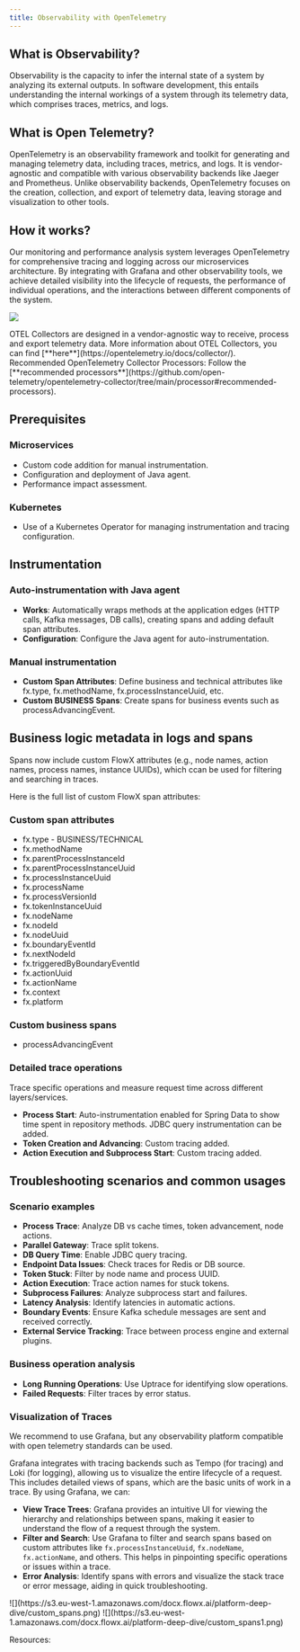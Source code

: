 ```yaml
---
title: Observability with OpenTelemetry
---
```



## What is Observability?

Observability is the capacity to infer the internal state of a system by analyzing its external outputs. In software development, this entails understanding the internal workings of a system through its telemetry data, which comprises traces, metrics, and logs.

## What is Open Telemetry?

OpenTelemetry is an observability framework and toolkit for generating and managing telemetry data, including traces, metrics, and logs. It is vendor-agnostic and compatible with various observability backends like Jaeger and Prometheus. Unlike observability backends, OpenTelemetry focuses on the creation, collection, and export of telemetry data, leaving storage and visualization to other tools.


## How it works?

Our monitoring and performance analysis system leverages OpenTelemetry for comprehensive tracing and logging across our microservices architecture. By integrating with Grafana and other observability tools, we achieve detailed visibility into the lifecycle of requests, the performance of individual operations, and the interactions between different components of the system.

![](https://s3.eu-west-1.amazonaws.com/docx.flowx.ai/platform-deep-dive/otel_hla.drawio.png)

<Info>
OTEL Collectors are designed in a vendor-agnostic way to receive, process and export telemetry data. More information about OTEL Collectors, you can find [**here**](https://opentelemetry.io/docs/collector/).
</Info>

<Tip>
Recommended OpenTelemetry Collector Processors: Follow the [**recommended processors**](https://github.com/open-telemetry/opentelemetry-collector/tree/main/processor#recommended-processors).
</Tip>

## Prerequisites

### Microservices

- Custom code addition for manual instrumentation.
- Configuration and deployment of Java agent.
- Performance impact assessment.

### Kubernetes

- Use of a Kubernetes Operator for managing instrumentation and tracing configuration.

## Instrumentation

### Auto-instrumentation with Java agent

* **Works**: Automatically wraps methods at the application edges (HTTP calls, Kafka messages, DB calls), creating spans and adding default span attributes.
* **Configuration**: Configure the Java agent for auto-instrumentation.

### Manual instrumentation 

* **Custom Span Attributes**: Define business and technical attributes like fx.type, fx.methodName, fx.processInstanceUuid, etc.
* **Custom BUSINESS Spans**: Create spans for business events such as processAdvancingEvent.

## Business logic metadata in logs and spans

Spans now include custom FlowX attributes (e.g., node names, action names, process names, instance UUIDs), which ccan be used for filtering and searching in traces.

Here is the full list of custom FlowX span attributes:

### Custom span attributes

- fx.type - BUSINESS/TECHNICAL
- fx.methodName
- fx.parentProcessInstanceId
- fx.parentProcessInstanceUuid
- fx.processInstanceUuid
- fx.processName
- fx.processVersionId
- fx.tokenInstanceUuid
- fx.nodeName
- fx.nodeId
- fx.nodeUuid
- fx.boundaryEventId
- fx.nextNodeId
- fx.triggeredByBoundaryEventId
- fx.actionUuid
- fx.actionName
- fx.context
- fx.platform

### Custom business spans

- processAdvancingEvent

### Detailed trace operations

Trace specific operations and measure request time across different layers/services.

* **Process Start**: Auto-instrumentation enabled for Spring Data to show time spent in repository methods. JDBC query instrumentation can be added.
* **Token Creation and Advancing**: Custom tracing added.
* **Action Execution and Subprocess Start**: Custom tracing added.

## Troubleshooting scenarios and common usages

### Scenario examples

- **Process Trace**: Analyze DB vs cache times, token advancement, node actions.
- **Parallel Gateway**: Trace split tokens.
- **DB Query Time**: Enable JDBC query tracing.
- **Endpoint Data Issues**: Check traces for Redis or DB source.
- **Token Stuck**: Filter by node name and process UUID.
- **Action Execution**: Trace action names for stuck tokens.
- **Subprocess Failures**: Analyze subprocess start and failures.
- **Latency Analysis**: Identify latencies in automatic actions.
- **Boundary Events**: Ensure Kafka schedule messages are sent and received correctly.
- **External Service Tracking**: Trace between process engine and external plugins.

### Business operation analysis

- **Long Running Operations**: Use Uptrace for identifying slow operations.
- **Failed Requests**: Filter traces by error status.


### Visualization of Traces

<Tip>
We recommend to use Grafana, but any observability platform compatible with open telemetry standards can be used.
</Tip>

Grafana integrates with tracing backends such as Tempo (for tracing) and Loki (for logging), allowing us to visualize the entire lifecycle of a request. This includes detailed views of spans, which are the basic units of work in a trace. By using Grafana, we can:

* **View Trace Trees**: Grafana provides an intuitive UI for viewing the hierarchy and relationships between spans, making it easier to understand the flow of a request through the system.
* **Filter and Search**: Use Grafana to filter and search spans based on custom attributes like `fx.processInstanceUuid`, `fx.nodeName`, `fx.actionName`, and others. This helps in pinpointing specific operations or issues within a trace.
* **Error Analysis**: Identify spans with errors and visualize the stack trace or error message, aiding in quick troubleshooting.

<Frame>
![](https://s3.eu-west-1.amazonaws.com/docx.flowx.ai/platform-deep-dive/custom_spans.png)
</Frame>

<Frame>
![](https://s3.eu-west-1.amazonaws.com/docx.flowx.ai/platform-deep-dive/custom_spans1.png)
</Frame>

Resources:

<Card title="OpenTelemetry Docs" href="https://opentelemetry.io/docs/" icon="link">
</Card>
